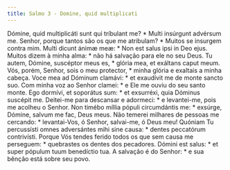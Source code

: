 ```yaml
---
title: Salmo 3 - Domine, quid multiplicati
---
```


<div class="grid grid-cols-2 gap-5">
  <span class="text-justify">
    Dómine, quid multiplicáti sunt qui tríbulant me? * Multi insúrgunt advérsum
    me.
  </span>
  <span class="text-justify">
    Senhor, porque tantos são os que me atribulam? * Muitos se insurgem contra
    mim.
  </span>
  <span class="text-justify">
    Multi dicunt ánimæ meæ: * Non est salus ipsi in Deo ejus.
  </span>
  <span class="text-justify">
    Muitos dizem à minha alma: * não há salvação para ele no seu Deus.
  </span>
  <span class="text-justify">
    Tu autem, Dómine, suscéptor meus es, * glória mea, et exáltans caput meum.
  </span>
  <span class="text-justify">
    Vós, porém, Senhor, sois o meu protector, * minha glória e exaltais a minha
    cabeça.
  </span>
  <span class="text-justify">
    Voce mea ad Dóminum clamávi: * et exaudívit me de monte sancto suo.
  </span>
  <span class="text-justify">
    Com minha voz ao Senhor clamei: * e Ele me ouviu do seu santo monte.
  </span>
  <span class="text-justify">
    Ego dormívi, et soporátus sum: * et exsurréxi, quia Dóminus suscépit me.
  </span>
  <span class="text-justify">
    Deitei-me para descansar e adormeci: * e levantei-me, pois me acolheu o
    Senhor.
  </span>
  <span class="text-justify">
    Non timébo míllia pópuli circumdántis me: * exsúrge, Dómine, salvum me fac,
    Deus meus.
  </span>
  <span class="text-justify">
    Não temerei milhares de pessoas me cercando: * levantai-Vos, ó Senhor,
    salvai-me, ó Deus meu!
  </span>
  <span class="text-justify">
    Quóniam Tu percussísti omnes adversántes mihi sine causa: * dentes
    peccatórum contrivísti.
  </span>
  <span class="text-justify">
    Porque Vós tendes ferido todos os que sem causa me perseguem: * quebrastes
    os dentes dos pecadores.
  </span>
  <span class="text-justify">
    Dómini est salus: * et super pópulum tuum benedíctio tua.
  </span>
  <span class="text-justify">
    A salvação é do Senhor: * e sua bênção está sobre seu povo.
  </span>
</div>
